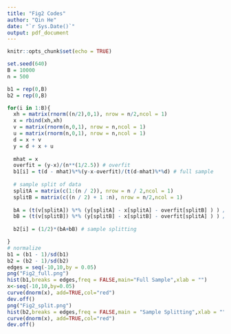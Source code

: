 ```yaml
---
title: "Fig2 Codes"
author: "Qin He"
date: "`r Sys.Date()`"
output: pdf_document
---
```


```r
knitr::opts_chunk$set(echo = TRUE)
```



```r
set.seed(640)
B = 10000
n = 500

b1 = rep(0,B)
b2 = rep(0,B)

for(i in 1:B){
  xh = matrix(rnorm((n/2),0,1), nrow = n/2,ncol = 1)
  x = rbind(xh,xh)
  v = matrix(rnorm(n,0,1), nrow = n,ncol = 1)
  u = matrix(rnorm(n,0,1), nrow = n,ncol = 1)
  d = x + v
  y = d + x + u
  
  mhat = x
  overfit = (y-x)/(n**(1/2.5)) # overfit
  b1[i] = t(d - mhat)%*%(y-x-overfit)/(t(d-mhat)%*%d) # full sample
  
  # sample split of data
  splitA = matrix(c(1:(n / 2)), nrow = n / 2,ncol = 1)
  splitB = matrix(c((n / 2) + 1 :n), nrow = n/2,ncol = 1)
  
  bA = (t(v[splitA]) %*% (y[splitA] - x[splitA] - overfit[splitB] ) ) / ( (t(v[splitA])%*%d[splitA] ) )
  bB = (t(v[splitB]) %*% (y[splitB] - x[splitB] - overfit[splitA] ) ) / ( (t(v[splitB])%*%d[splitB] ) )
  
  b2[i] = (1/2)*(bA+bB) # sample splitting

}
# normalize 
b1 = (b1 - 1)/sd(b1)
b2 = (b2 - 1)/sd(b2)
edges = seq(-10,10,by = 0.05)
png("Fig2_full.png")
hist(b1,breaks = edges,freq = FALSE,main="Full Sample",xlab = "")
x<-seq(-10,10,by=0.05)
curve(dnorm(x), add=TRUE,col="red")
dev.off() 
png("Fig2_split.png")
hist(b2,breaks = edges,freq = FALSE,main = "Sample Splitting",xlab = "")
curve(dnorm(x), add=TRUE,col="red")
dev.off() 
```



